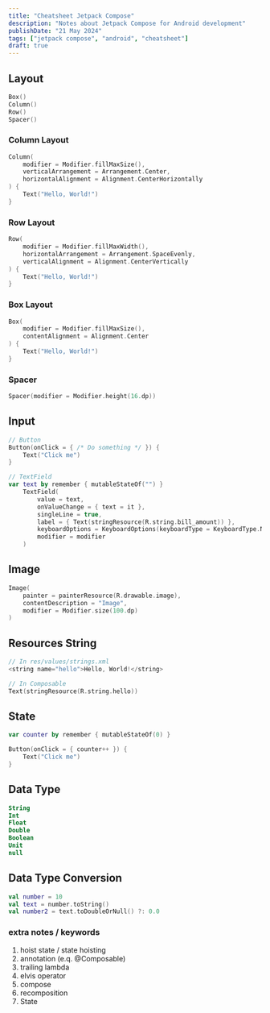 ```yaml
---
title: "Cheatsheet Jetpack Compose"
description: "Notes about Jetpack Compose for Android development"
publishDate: "21 May 2024"
tags: ["jetpack compose", "android", "cheatsheet"]
draft: true
---
```


## Layout
```kotlin
Box()
Column()
Row()
Spacer()

```

### Column Layout
```kotlin
Column(
    modifier = Modifier.fillMaxSize(),
    verticalArrangement = Arrangement.Center,
    horizontalAlignment = Alignment.CenterHorizontally
) {
    Text("Hello, World!")
}
```

### Row Layout
```kotlin
Row(
    modifier = Modifier.fillMaxWidth(),
    horizontalArrangement = Arrangement.SpaceEvenly,
    verticalAlignment = Alignment.CenterVertically
) {
    Text("Hello, World!")
}
```

### Box Layout
```kotlin
Box(
    modifier = Modifier.fillMaxSize(),
    contentAlignment = Alignment.Center
) {
    Text("Hello, World!")
}
```

### Spacer
```kotlin
Spacer(modifier = Modifier.height(16.dp))
```

## Input
```kotlin
// Button
Button(onClick = { /* Do something */ }) {
    Text("Click me")
}

// TextField
var text by remember { mutableStateOf("") }
    TextField(
        value = text,
        onValueChange = { text = it },
        singleLine = true,
        label = { Text(stringResource(R.string.bill_amount)) },
        keyboardOptions = KeyboardOptions(keyboardType = KeyboardType.Number),
        modifier = modifier
    )
```

## Image
```kotlin
Image(
    painter = painterResource(R.drawable.image),
    contentDescription = "Image",
    modifier = Modifier.size(100.dp)
)
```

## Resources String
```kotlin
// In res/values/strings.xml
<string name="hello">Hello, World!</string>

// In Composable
Text(stringResource(R.string.hello))
```

## State
```kotlin
var counter by remember { mutableStateOf(0) }

Button(onClick = { counter++ }) {
    Text("Click me")
}
```

## Data Type
```kotlin
String
Int
Float
Double
Boolean
Unit
null
```

## Data Type Conversion
```kotlin
val number = 10
val text = number.toString()
val number2 = text.toDoubleOrNull() ?: 0.0
```

### extra notes / keywords
1. hoist state / state hoisting
1. annotation (e.q. @Composable)
1. trailing lambda
1. elvis operator
1. compose
1. recomposition
1. State
